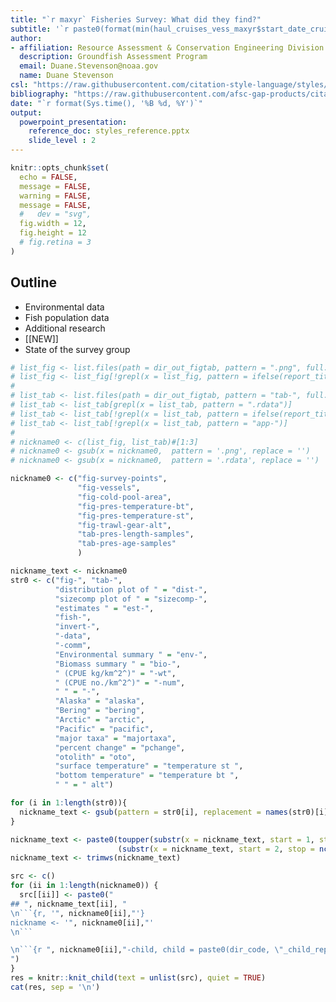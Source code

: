 ```yaml
---
title: "`r maxyr` Fisheries Survey: What did they find?"
subtitle: '`r paste0(format(min(haul_cruises_vess_maxyr$start_date_cruise), format = "%B %d"), " to ", format(max(haul_cruises_vess_maxyr$end_date_cruise), format = "%B %d, %Y") )  `'
author: 
- affiliation: Resource Assessment & Conservation Engineering Division
  description: Groundfish Assessment Program
  email: Duane.Stevenson@noaa.gov
  name: Duane Stevenson
csl: "https://raw.githubusercontent.com/citation-style-language/styles/master/apa-no-ampersand.csl"
bibliography: "https://raw.githubusercontent.com/afsc-gap-products/citations/main/cite/bibliography.bib"
date: "`r format(Sys.time(), '%B %d, %Y')`"
output: 
  powerpoint_presentation:
    reference_doc: styles_reference.pptx
    slide_level : 2
---
```


```r
knitr::opts_chunk$set(
  echo = FALSE,
  message = FALSE,
  warning = FALSE,
  message = FALSE,
  #   dev = "svg",
  fig.width = 12,
  fig.height = 12
  # fig.retina = 3
)
```

## Outline

 - Environmental data
 - Fish population data
 - Additional research
 - [[NEW]]
 - State of the survey group


```r
# list_fig <- list.files(path = dir_out_figtab, pattern = ".png", full.names = FALSE, recursive = FALSE)
# list_fig <- list_fig[!grepl(x = list_fig, pattern = ifelse(report_title == "data", "comm", "data"))]
# 
# list_tab <- list.files(path = dir_out_figtab, pattern = "tab-", full.names = FALSE, recursive = FALSE)
# list_tab <- list_tab[grepl(x = list_tab, pattern = ".rdata")]
# list_tab <- list_tab[!grepl(x = list_tab, pattern = ifelse(report_title == "data", "comm", "data"))]
# list_tab <- list_tab[!grepl(x = list_tab, pattern = "app-")]
# 
# nickname0 <- c(list_fig, list_tab)#[1:3]
# nickname0 <- gsub(x = nickname0,  pattern = '.png', replace = '')
# nickname0 <- gsub(x = nickname0,  pattern = '.rdata', replace = '')

nickname0 <- c("fig-survey-points", 
               "fig-vessels", 
               "fig-cold-pool-area",  
               "fig-pres-temperature-bt", 
               "fig-pres-temperature-st", 
               "fig-trawl-gear-alt", 
               "tab-pres-length-samples",
               "tab-pres-age-samples"
               )

nickname_text <- nickname0
str0 <- c("fig-", "tab-", 
          "distribution plot of " = "dist-", 
          "sizecomp plot of " = "sizecomp-", 
          "estimates " = "est-", 
          "fish-", 
          "invert-",
          "-data", 
          "-comm", 
          "Environmental summary " = "env-", 
          "Biomass summary " = "bio-", 
          " (CPUE kg/km^2^)" = "-wt", 
          " (CPUE no./km^2^)" = "-num",
          " " = "-", 
          "Alaska" = "alaska", 
          "Bering" = "bering", 
          "Arctic" = "arctic", 
          "Pacific" = "pacific", 
          "major taxa" = "majortaxa", 
          "percent change" = "pchange", 
          "otolith" = "oto", 
          "surface temperature" = "temperature st ", 
          "bottom temperature" = "temperature bt ", 
          " " = " alt")

for (i in 1:length(str0)){
  nickname_text <- gsub(pattern = str0[i], replacement = names(str0)[i], x = nickname_text)
}

nickname_text <- paste0(toupper(substr(x = nickname_text, start = 1, stop = 1)), 
                        (substr(x = nickname_text, start = 2, stop = nchar(nickname_text))) )
nickname_text <- trimws(nickname_text)

src <- c()
for (ii in 1:length(nickname0)) {
  src[[ii]] <- paste0("
## ", nickname_text[ii], "
\n```{r, '", nickname0[ii],"'} 
nickname <- '", nickname0[ii],"' 
\n```

\n```{r ", nickname0[ii],"-child, child = paste0(dir_code, \"_child_report_figtab.Rmd\")}\n```
")
}
res = knitr::knit_child(text = unlist(src), quiet = TRUE)
cat(res, sep = '\n')
```
